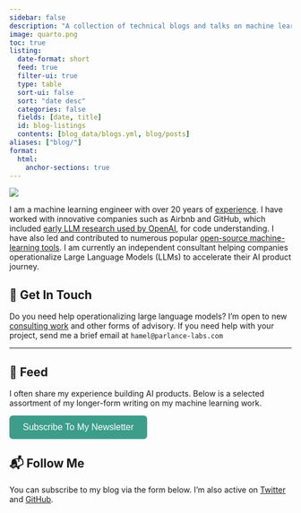 ```yaml
---
sidebar: false
description: "A collection of technical blogs and talks on machine learning and data science."
image: quarto.png
toc: true
listing:
  date-format: short
  feed: true
  filter-ui: true
  type: table
  sort-ui: false
  sort: "date desc"
  categories: false
  fields: [date, title]
  id: blog-listings
  contents: [blog_data/blogs.yml, blog/posts]
aliases: ["blog/"]
format:
  html:
    anchor-sections: true
---
```


::: {layout="[21,79]" .profile-header}

![](hamel_transparent.png){.profile-pic}

I am a machine learning engineer with over 20 years of [experience](https://www.linkedin.com/in/hamelhusain/). I have worked with innovative companies such as Airbnb and GitHub, which included <a href="https://openai.com/index/introducing-text-and-code-embeddings#:~:text=models%20on%20the-,CodeSearchNet,),-evaluation%20suite%20where">early LLM research used by OpenAI</a>, for code understanding. I have also led and contributed to numerous popular [open-source machine-learning tools](oss/opensource.qmd). I am currently an independent consultant helping companies operationalize Large Language Models (LLMs) to accelerate their AI product journey.

:::

## 💼 Get In Touch

Do you need help operationalizing large language models? I’m open to new [consulting work](https://parlance-labs.com/) and other forms of advisory. If you need help with your project, send me a brief email at `hamel@parlance-labs.com`

---

## 📮 Feed

I often share my experience building AI products. Below is a selected assortment of my longer-form writing on my machine learning work.

<button onclick="window.location.href='https://hamel.ck.page/7d15a4b6e7'" style="background-color: #3C9D8B; color: white; padding: 12px 24px; border: none; border-radius: 6px; font-size: 16px; cursor: pointer; transition: background-color 0.3s ease;">Subscribe To My Newsletter</button>


::: {#blog-listings}
:::

## 📬 Follow Me

You can subscribe to my blog via the form below.  I’m also active on [Twitter](https://twitter.com/HamelHusain) and [GitHub](https://github.com/hamelsmu).

<script async data-uid="f405c5ca98" src="https://hamel.ck.page/f405c5ca98/index.js"></script>